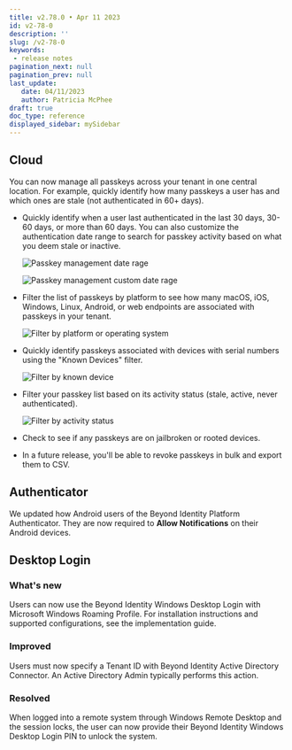 ```yaml
---
title: v2.78.0 • Apr 11 2023
id: v2-78-0
description: ''
slug: /v2-78-0 
keywords: 
 - release notes
pagination_next: null
pagination_prev: null
last_update: 
   date: 04/11/2023
   author: Patricia McPhee
draft: true
doc_type: reference
displayed_sidebar: mySidebar
---
```




## Cloud

You can now manage all passkeys across your tenant in one central location. For example, quickly identify how many passkeys a user has and which ones are stale (not authenticated in 60+ days). 

- Quickly identify when a user last authenticated in the last 30 days, 30-60 days, or more than 60 days. You can also customize the authentication date range to search for passkey activity based on what you deem stale or inactive.

  ![Passkey management date rage](../images/cloud-passkey-management-date-range.png)

  ![Passkey management custom date rage](../images/cloud-passkey-management-date-range-custom.png)

- Filter the list of passkeys by platform to see how many macOS, iOS, Windows, Linux, Android, or web endpoints are associated with passkeys in your tenant.

  ![Filter by platform or operating system](../images/cloud-passkey-management.png)

- Quickly identify passkeys associated with devices with serial numbers using the "Known Devices" filter.

  ![Filter by known device](../images/cloud-passkey-management-known-device.png)

- Filter your passkey list based on its activity status (stale, active, never authenticated).

  ![Filter by activity status](../images/cloud-passkey-management-activity-status.png)

- Check to see if any passkeys are on jailbroken or rooted devices.

- In a future release, you'll be able to revoke passkeys in bulk and export them to CSV. 

## Authenticator


<SupportedOsAuthenticator />

We updated how Android users of the Beyond Identity Platform Authenticator. They are now required to **Allow Notifications** on their Android devices.  



## Desktop Login

<SupportedOsAuthenticator />

### What's new

Users can now use the Beyond Identity Windows Desktop Login with Microsoft Windows Roaming Profile. For installation instructions and supported configurations, see the implementation guide. 

### Improved

Users must now specify a Tenant ID with Beyond Identity Active Directory Connector. An Active Directory Admin typically performs this action.

### Resolved

When logged into a remote system through Windows Remote Desktop and the session locks, the user can now provide their Beyond Identity Windows Desktop Login PIN to unlock the system. 
